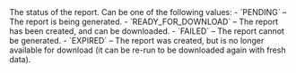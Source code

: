   
<ParamField body="Status" type="string">     
The status of the report. Can be one of the following values:  
- `PENDING` – The report is being generated.  
- `READY_FOR_DOWNLOAD` – The report has been created, and can be downloaded.  
- `FAILED` – The report cannot be generated.  
- `EXPIRED` – The report was created, but is no longer available for download (it can be re-run to be downloaded again with fresh data).  
</ParamField>